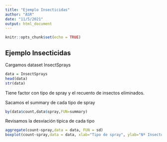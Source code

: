 ```yaml
---
title: "Ejemplo Insecticidas"
author: "ASR"
date: "11/5/2021"
output: html_document
---
```


```r
knitr::opts_chunk$set(echo = TRUE)
```

## Ejemplo Insecticidas

Cargamos dataset InsectSprays
```r
data = InsectSprays
head(data)
str(data)
```

Tiene factor con tipo de spray y el recuento de insectos eliminados.

Sacamos el summary de cada tipo de spray
```r
by(data$count,data$spray,FUN=summary)
```

Revisamos la desviación típica de cada tipo
```r
aggregate(count~spray,data = data, FUN = sd)
boxplot(count~spray,data = data, xlab="Tipo de spray", ylab="Nº Insectos",col="lightgreen")
```


